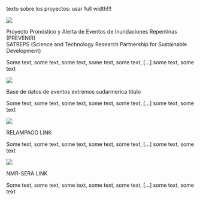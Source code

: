 texto sobre los proyectos:
usar full width!!!

::: {.grid}

::: {.g-col-4}
![](images/prevenir.png)
:::

::: {.g-col-8}
Proyecto Pronóstico y Alerta de Eventos de Inundaciones Repentinas (PREVENIR) \
SATREPS (Science and Technology Research Partnership for Sustainable Development)

:::

:::


Some text, some text, some text, some text, some text, [...] some text, some text



::: {.grid}

::: {.g-col-4}
![](images/basededatos.png)
:::

::: {.g-col-8}
Base de datos de eventos extremos sudarmerica titulo
:::

:::


Some text, some text, some text, some text, some text, [...] some text, some text


::: {.grid}

::: {.g-col-4}
![](images/RELAMAPGO.png)
:::

::: {.g-col-8}
RELAMPAGO
LINK
:::

:::


Some text, some text, some text, some text, some text, [...] some text, some text


::: {.grid}

::: {.g-col-4}
![](images/nmr_sera.png)
:::

::: {.g-col-8}
NMR-SERA
LINK
:::

:::


Some text, some text, some text, some text, some text, [...] some text, some text













